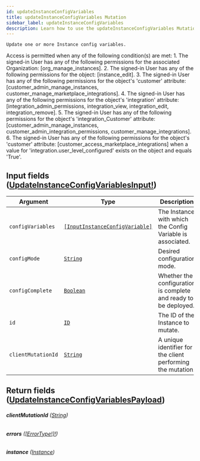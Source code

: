 ```yaml
---
id: updateInstanceConfigVariables
title: updateInstanceConfigVariables Mutation
sidebar_label: updateInstanceConfigVariables
description: Learn how to use the updateInstanceConfigVariables Mutation for Builder's API.
---
```


    Update one or more Instance config variables.

Access is permitted when any of the following condition(s) are met: 1. The signed-in User has any of the following permissions for the associated Organization: [org_manage_instances]. 2. The signed-in User has any of the following permissions for the object: [instance_edit]. 3. The signed-in User has any of the following permissions for the object's 'customer' attribute: [customer_admin_manage_instances, customer_manage_marketplace_integrations]. 4. The signed-in User has any of the following permissions for the object's 'integration' attribute: [integration_admin_permissions, integration_view, integration_edit, integration_remove]. 5. The signed-in User has any of the following permissions for the object's 'integration_Customer' attribute: [customer_admin_manage_instances, customer_admin_integration_permissions, customer_manage_integrations]. 6. The signed-in User has any of the following permissions for the object's 'customer' attribute: [customer_access_marketplace_integrations] when a value for 'integration.user_level_configured' exists on the object and equals 'True'.

## Input fields ([UpdateInstanceConfigVariablesInput!](/composer/builder/api/schema/input_object/UpdateInstanceConfigVariablesInput.mdx))

| Argument           | Type                                                                                       | Description                                                     |
| ------------------ | ------------------------------------------------------------------------------------------ | --------------------------------------------------------------- |
| `configVariables`  | [`[InputInstanceConfigVariable]`](/composer/builder/api/schema/input_object/InputInstanceConfigVariable.mdx) | The Instance with which the Config Variable is associated.      |
| `configMode`       | [`String`](/composer/builder/api/schema/scalar/String.mdx)                                                   | Desired configuration mode.                                     |
| `configComplete`   | [`Boolean`](/composer/builder/api/schema/scalar/Boolean.mdx)                                                 | Whether the configuration is complete and ready to be deployed. |
| `id`               | [`ID`](/composer/builder/api/schema/scalar/ID.mdx)                                                           | The ID of the Instance to mutate.                               |
| `clientMutationId` | [`String`](/composer/builder/api/schema/scalar/String.mdx)                                                   | A unique identifier for the client performing the mutation.     |

## Return fields ([UpdateInstanceConfigVariablesPayload](/composer/builder/api/schema/object/UpdateInstanceConfigVariablesPayload.mdx))

###### <b>clientMutationId</b> ([String](/composer/builder/api/schema/scalar/String.mdx))

###### <b>errors</b> ([[ErrorType!]!](/composer/builder/api/schema/object/ErrorType.mdx))

###### <b>instance</b> ([Instance](/composer/builder/api/schema/object/Instance.mdx))

